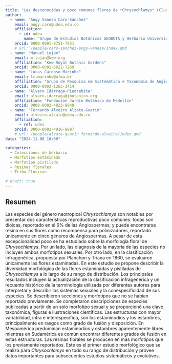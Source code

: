 ```yaml
---
title: "Las desconocidas y poco comunes flores de *Chrysochlamys* (Clusiaceae): implicaciones taxonómicas"
author:
  - name: "Angy Vanesa Caro-Sánchez"
    email: angy.caro@udea.edu.co
    affiliation:
      - id: udea
        name: "Grupo de Estudios Botánicos GEOBOTA y Herbario Universidad de Antioquia HUA, Instituto de Biología, Facultad de Ciencias Exactas y Naturales, Universidad de Antioquia UdeA"
    orcid: 0000-0001-8751-7931
    # url: /people/caro-sanchez-angy-vanesa/index.qmd
  - name: "Manuel Luján"
    email: m.lujan@kew.org
    affiliation: "Kew Royal Botanic Gardens"
    orcid: 0000-0001-6822-7269
  - name: "Lucas Cardoso Marinho"
    email: lc.marinho@ufma.br
    affiliation: "Grupo de Pesquisa em Sistemática e Taxonomia de Angiospermas, Departamento de Biología, Universidade Federal do Maranhão"
    orcid: 0000-0003-1263-3414
  - name: "Álvaro Idárraga-Piedrahíta"
    email: alvaro.idarraga@jbotanico.org
    affiliation: "Fundación Jardín Botánico de Medellín"
    orcid: 0000-0002-4823-8849
  - name: "Fernando Alveiro Alzate-Guarin"
    email: alveiro.alzate@udea.edu.co
    affiliation:
      - ref: udea
    orcid: 0000-0002-4916-8897
    # url: /people/alzate-guarin_fernando-alveiro/index.qmd
date: "2024-11-08 10:00"

categories:
  - Colecciones de herbario
  - Morfotipo estaminado
  - Morfotipo pistilado
  - Resinas florales
  - Tribu Clusieae

# draft: true
---
```


## Resumen

Las especies del género neotropical *Chrysochlamys* son notables por presentar dos características reproductivas poco comunes: todas son dioicas, reportado en el 6% de las Angiospermas; y puede encontrarse resina en sus flores como recompensa para polinizadores, reportado únicamente en cinco géneros de Angiospermas. A pesar de esta excepcionalidad poco se ha estudiado sobre la morfología floral de *Chrysochlamys*. Por un lado, las diagnosis de la mayoría de las especies no incluyen ambos morfotipos sexuales. Por otro lado, en la clasificación infragenérica, propuesta por Planchon y Triana en 1860, se evaluaron únicamente las flores estaminadas. En este estudio se propone describir la diversidad morfológica de las flores estaminadas y pistiladas de *Chrysochlamys* a lo largo de su rango de distribución. Los principales resultados incluyen la actualización de la clasificación infragenérica y un recuento histórico de la terminología utilizada por diferentes autores para interpretar y describir los sistemas sexuales y la conespecificidad de sus especies. Se describieron secciones y morfotipos que no se habían reportado previamente. Se completaron descripciones de especies publicadas a partir de un solo morfotipo sexual y se proporcionó una clave taxonómica, figuras e ilustraciones científicas. Las estructuras con mayor variabilidad, intra e interespecífica, son los estaminodios y los estambres, principalmente en rasgos como grado de fusión y disposición. En Mesoamérica predominan estaminodios y estambres aparentemente libres mientras en Sudamérica es común encontrar diferentes grados de fusión en estas estructuras. Las resinas florales se producen en más morfotipos que los previamente reportados. Este es el primer estudio morfológico que se realiza para *Chrysochlamys* en todo su rango de distribución y provee datos importantes para subsecuentes estudios sistemáticos y evolutivos.

<!-- ## Presentación -->

<!-- PDF -->
<!-- ```{=html} -->
<!-- <object data="presentacion_xii-ccb.pdf" type="application/pdf" width="800" height="540"> -->
<!--     <p>Parece que no tienes un plugin PDF para este navegador. -->
<!--     No pasa nada… puede hacer <a href="presentacion_xii-ccb.pdf">clic aquí  -->
<!--     para descargar el archivo PDF.</a></p> -->
<!-- </object> -->
<!-- ``` -->

<!-- ## Citación -->
